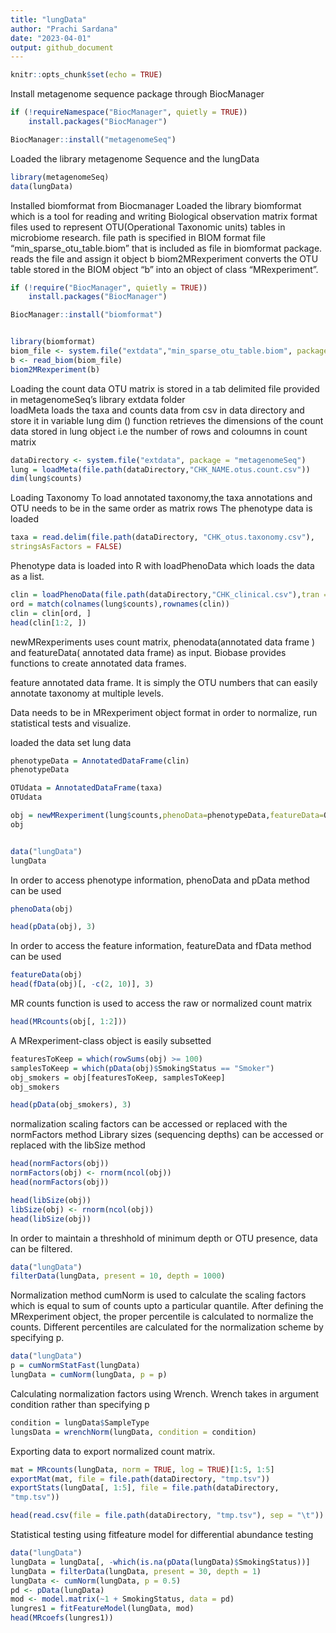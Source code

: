---
title: "lungData"
author: "Prachi Sardana"
date: "2023-04-01"
output: github_document
---

```{r setup, include=FALSE}
knitr::opts_chunk$set(echo = TRUE)
```

Install metagenome sequence package through BiocManager
```{r}
if (!requireNamespace("BiocManager", quietly = TRUE))
    install.packages("BiocManager")

BiocManager::install("metagenomeSeq")
```
Loaded the library metagenome Sequence and the lungData 

```{r}
library(metagenomeSeq)
data(lungData)

```

Installed biomformat from Biocmanager
Loaded the library biomformat which is a tool for reading and writing Biological observation matrix format files used to represent OTU(Operational Taxonomic units) tables in microbiome research.
file path is specified in BIOM format file "min_sparse_otu_table.biom" that is included as file in biomformat package.
reads the file and assign it object b
biom2MRexperiment converts the OTU table stored in the BIOM object "b" into an 
object of class "MRexperiment".

```{r}

if (!require("BiocManager", quietly = TRUE))
    install.packages("BiocManager")

BiocManager::install("biomformat")


library(biomformat)
biom_file <- system.file("extdata","min_sparse_otu_table.biom", package = "biomformat")
b <- read_biom(biom_file)
biom2MRexperiment(b)
```


Loading the count data 
OTU matrix is stored in a tab delimited file provided in metagenomeSeq's library extdata folder  
loadMeta loads the taxa and counts data from csv in data directory and store it in variable lung
dim () function retrieves the dimensions of the count data stored in lung object i.e the number of rows and coloumns in count matrix

```{r }
dataDirectory <- system.file("extdata", package = "metagenomeSeq")
lung = loadMeta(file.path(dataDirectory,"CHK_NAME.otus.count.csv"))
dim(lung$counts)

```
Loading Taxonomy 
To load annotated taxonomy,the taxa annotations and OTU needs to be in the same order as matrix rows
The phenotype data is loaded 

```{r }

taxa = read.delim(file.path(dataDirectory, "CHK_otus.taxonomy.csv"),
stringsAsFactors = FALSE)

```

Phenotype data is loaded into R with loadPhenoData which loads
the data as a list.


```{r }
clin = loadPhenoData(file.path(dataDirectory,"CHK_clinical.csv"),tran = TRUE)
ord = match(colnames(lung$counts),rownames(clin))
clin = clin[ord, ]
head(clin[1:2, ])


```

newMRexperiments uses count matrix, phenodata(annotated data frame ) and featureData( annotated data frame) as input. Biobase provides functions to create annotated data frames.

feature annotated data frame. It is simply the OTU numbers that can
easily annotate taxonomy at multiple levels.

Data needs to be in MRexperiment object format in order to normalize, run statistical tests and visualize.

loaded the data set lung data 

```{r }
phenotypeData = AnnotatedDataFrame(clin)
phenotypeData

OTUdata = AnnotatedDataFrame(taxa)
OTUdata

obj = newMRexperiment(lung$counts,phenoData=phenotypeData,featureData=OTUdata)
obj


data("lungData")
lungData


```

In order to access phenotype information, phenoData and pData method can be used


```{r }
phenoData(obj)

head(pData(obj), 3)

```

In order to access the feature information, featureData and fData method can be used

```{r }
  
featureData(obj)
head(fData(obj)[, -c(2, 10)], 3)

```


MR counts function is used to access the raw or normalized count matrix

```{r }
head(MRcounts(obj[, 1:2]))

```


A MRexperiment-class object is easily subsetted

```{r }
featuresToKeep = which(rowSums(obj) >= 100)
samplesToKeep = which(pData(obj)$SmokingStatus == "Smoker")
obj_smokers = obj[featuresToKeep, samplesToKeep]
obj_smokers

head(pData(obj_smokers), 3)
```

normalization scaling factors can be accessed or replaced with the normFactors
method
Library sizes (sequencing depths) can be accessed or replaced with the libSize method

```{r }

head(normFactors(obj))
normFactors(obj) <- rnorm(ncol(obj))
head(normFactors(obj))

head(libSize(obj))
libSize(obj) <- rnorm(ncol(obj))
head(libSize(obj))


```

In order to maintain a threshhold of minimum depth or OTU presence, data can be filtered.

```{r }

data("lungData")
filterData(lungData, present = 10, depth = 1000)


```


Normalization method cumNorm is used to calculate the scaling factors which is equal to sum of counts upto a particular quantile.
After defining the MRexperiment object, the proper percentile is calculated to normalize the counts.
Different percentiles are calculated for the normalization scheme by specifying p.

```{r }

data("lungData")
p = cumNormStatFast(lungData)
lungData = cumNorm(lungData, p = p)

```

Calculating normalization factors using Wrench. Wrench takes in argument condition rather than specifying p

```{r }
condition = lungData$SampleType
lungsData = wrenchNorm(lungData, condition = condition)


```
Exporting data to export normalized count matrix.

```{r }

mat = MRcounts(lungData, norm = TRUE, log = TRUE)[1:5, 1:5]
exportMat(mat, file = file.path(dataDirectory, "tmp.tsv"))
exportStats(lungData[, 1:5], file = file.path(dataDirectory,
"tmp.tsv"))

head(read.csv(file = file.path(dataDirectory, "tmp.tsv"), sep = "\t"))
```

Statistical testing
using fitfeature model for differential abundance testing 

```{r }

data("lungData")
lungData = lungData[, -which(is.na(pData(lungData)$SmokingStatus))]
lungData = filterData(lungData, present = 30, depth = 1)
lungData <- cumNorm(lungData, p = 0.5)
pd <- pData(lungData)
mod <- model.matrix(~1 + SmokingStatus, data = pd)
lungres1 = fitFeatureModel(lungData, mod)
head(MRcoefs(lungres1))

```